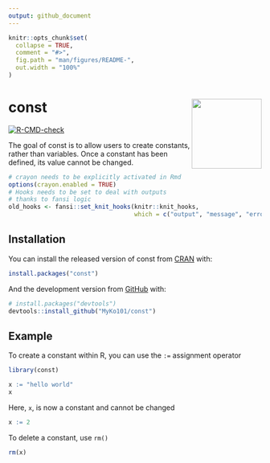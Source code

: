 ```yaml
---
output: github_document
---
```


<!-- README.md is generated from README.Rmd. Please edit that file -->

```r
knitr::opts_chunk$set(
  collapse = TRUE,
  comment = "#>",
  fig.path = "man/figures/README-",
  out.width = "100%"
)
```

# const <a href='michaelbarrowman.co.uk/const'><img src='man/figures/logo.png' align="right" height="139" /></a>


<!-- badges: start -->
[![R-CMD-check](https://github.com/MyKo101/const/workflows/R-CMD-check/badge.svg)](https://github.com/MyKo101/const/actions)
<!-- badges: end -->

The goal of const is to allow users to create constants, rather than 
variables. Once a constant has been defined, its value cannot be changed.

```r
# crayon needs to be explicitly activated in Rmd
options(crayon.enabled = TRUE)
# Hooks needs to be set to deal with outputs
# thanks to fansi logic
old_hooks <- fansi::set_knit_hooks(knitr::knit_hooks, 
                                   which = c("output", "message", "error"))
```

## Installation

You can install the released version of const from [CRAN](https://CRAN.R-project.org) with:

``` r
install.packages("const")
```

And the development version from [GitHub](https://github.com/) with:

``` r
# install.packages("devtools")
devtools::install_github("MyKo101/const")
```
## Example

To create a constant within R, you can use the `:=` assignment operator

```r
library(const)

x := "hello world"
x
```

Here, `x`, is now a constant and cannot be changed
```r
x := 2
```

To delete a constant, use `rm()`

```r
rm(x)
```

